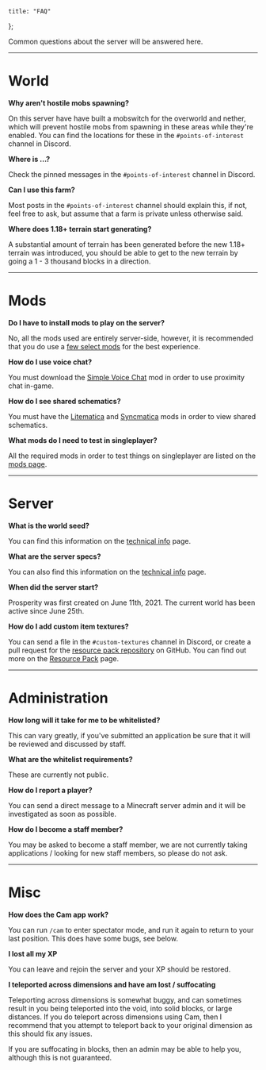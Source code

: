 	title: "FAQ"
};

Common questions about the server will be answered here.

---

# World

**Why aren't hostile mobs spawning?**

On this server have have built a mobswitch for the overworld and nether, which will prevent hostile mobs from spawning in these areas while they're enabled. You can find the locations for these in the `#points-of-interest` channel in Discord.

**Where is ...?**

Check the pinned messages in the `#points-of-interest` channel in Discord.

**Can I use this farm?**

Most posts in the `#points-of-interest` channel should explain this, if not, feel free to ask, but assume that a farm is private unless otherwise said.

**Where does 1.18+ terrain start generating?**

A substantial amount of terrain has been generated before the new 1.18+ terrain was introduced, you should be able to get to the new terrain by going a 1 - 3 thousand blocks in a direction.

---

# Mods

**Do I have to install mods to play on the server?**

No, all the mods used are entirely server-side, however, it is recommended that you do use a [few select mods](new-player-guide/#mods--useful-tools) for the best experience.

**How do I use voice chat?**

You must download the [Simple Voice Chat](https://www.curseforge.com/minecraft/mc-mods/simple-voice-chat/) mod in order to use proximity chat in-game.

**How do I see shared schematics?**

You must have the [Litematica](https://www.curseforge.com/minecraft/mc-mods/litematica) and [Syncmatica](https://www.curseforge.com/minecraft/mc-mods/syncmatica) mods in order to view shared schematics.

**What mods do I need to test in singleplayer?**

All the required mods in order to test things on singleplayer are listed on the [mods page](/wiki/tweaks-and-changes).

---

# Server

**What is the world seed?**

You can find this information on the [technical info](/wiki/technical-information) page.

**What are the server specs?**

You can also find this information on the [technical info](/wiki/technical-information) page.

**When did the server start?**

Prosperity was first created on June 11th, 2021. The current world has been active since June 25th.

**How do I add custom item textures?**

You can send a file in the `#custom-textures` channel in Discord, or create a pull request for the [resource pack repository](https://github.com/ProsperityMC/Prosperity-Resource-Pack) on GitHub. You can find out more on the [Resource Pack](resource-pack) page.

---

# Administration

**How long will it take for me to be whitelisted?**

This can vary greatly, if you've submitted an application be sure that it will be reviewed and discussed by staff.

**What are the whitelist requirements?**

These are currently not public.

**How do I report a player?**

You can send a direct message to a Minecraft server admin and it will be investigated as soon as possible.

**How do I become a staff member?**

You may be asked to become a staff member, we are not currently taking applications / looking for new staff members, so please do not ask.

---

# Misc

**How does the Cam app work?**

You can run `/cam` to enter spectator mode, and run it again to return to your last position. This does have some bugs, see below.

**I lost all my XP**

You can leave and rejoin the server and your XP should be restored.

**I teleported across dimensions and have am lost / suffocating**

Teleporting across dimensions is somewhat buggy, and can sometimes result in you being teleported into the void, into solid blocks, or large distances. If you do teleport across dimensions using Cam, then I recommend that you attempt to teleport back to your original dimension as this should fix any issues.

If you are suffocating in blocks, then an admin may be able to help you, although this is not guaranteed.
